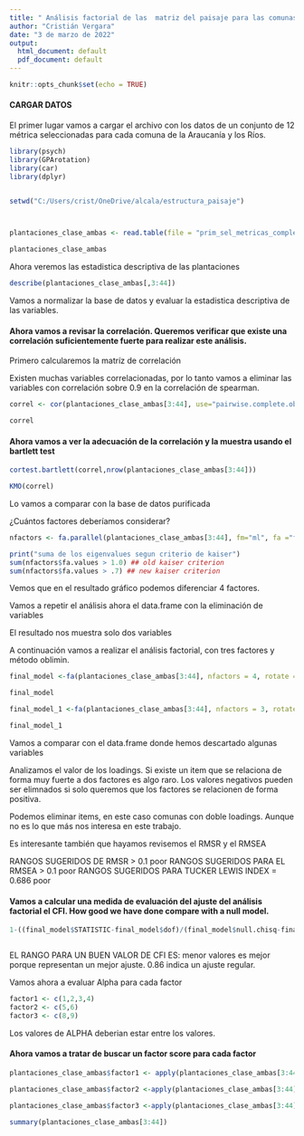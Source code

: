 ```yaml
---
title: " Análisis factorial de las  matriz del paisaje para las comunas de la región de la Araucanía y los Ríos"
author: "Cristián Vergara"
date: "3 de marzo de 2022"
output:
  html_document: default
  pdf_document: default
---
```


```r
knitr::opts_chunk$set(echo = TRUE)
```

#### CARGAR DATOS ####

El primer lugar vamos a cargar el archivo con los datos de un conjunto de 12 métrica seleccionadas para cada comuna de la Araucanía y los Ríos.

```r
library(psych)
library(GPArotation)
library(car)
library(dplyr)


setwd("C:/Users/crist/OneDrive/alcala/estructura_paisaje")



plantaciones_clase_ambas <- read.table(file = "prim_sel_metricas_completas_42_16_05_2019.csv", header = TRUE, sep =";", dec = "." )

plantaciones_clase_ambas

```

Ahora veremos las estadistica descriptiva de las plantaciones 

```r
describe(plantaciones_clase_ambas[,3:44])
```

Vamos a normalizar la base de datos y evaluar la estadistica descriptiva de las variables.

#### Ahora vamos a revisar la correlación. Queremos verificar que existe una correlación suficientemente fuerte para realizar este análisis. 

Primero calcularemos la matríz de correlación

Existen muchas variables correlacionadas, por lo tanto vamos a eliminar las variables con correlación sobre 0.9 en la correlación de spearman.



```r

correl <- cor(plantaciones_clase_ambas[3:44], use="pairwise.complete.obs", method = "spearman")

correl

```

#### Ahora vamos a ver la adecuación de la correlación y la muestra usando el bartlett test
 
```r
cortest.bartlett(correl,nrow(plantaciones_clase_ambas[3:44]))

KMO(correl)
```
Lo vamos a comparar con la base de datos purificada


¿Cuántos factores deberíamos considerar?

```r
nfactors <- fa.parallel(plantaciones_clase_ambas[3:44], fm="ml", fa ="fa") # ml = maximum likelihood and fa ="factor analysis"

print("suma de los eigenvalues segun criterio de kaiser") 
sum(nfactors$fa.values > 1.0) ## old kaiser criterion
sum(nfactors$fa.values > .7) ## new kaiser criterion

```
Vemos que en el resultado gráfico podemos diferenciar 4 factores.

Vamos a repetir el análisis ahora el data.frame con la eliminación de variables

El resultado nos muestra solo dos variables

A continuación vamos a realizar el análisis factorial, con tres factores y método oblimin.

```r
final_model <-fa(plantaciones_clase_ambas[3:44], nfactors = 4, rotate ="oblimin", fm="ml")

final_model
```

```r
final_model_1 <-fa(plantaciones_clase_ambas[3:44], nfactors = 3, rotate ="varimax", fm="ml")

final_model_1
```

Vamos a comparar con el data.frame donde hemos descartado algunas variables

Analizamos el valor de los loadings. Si existe un item que se relaciona de forma muy fuerte a dos factores es algo raro. Los valores negativos pueden ser elimnados si solo queremos que los factores se relacionen de forma positiva.

Podemos eliminar items, en este caso comunas con doble loadings. Aunque no es lo que más nos interesa en este trabajo. 

Es interesante también que hayamos revisemos el RMSR y el RMSEA

RANGOS SUGERIDOS DE RMSR > 0.1 poor
RANGOS SUGERIDOS PARA EL RMSEA > 0.1 poor
RANGOS SUGERIDOS PARA TUCKER LEWIS INDEX = 0.686 poor


#### Vamos a calcular una medida de evaluación del ajuste del análisis factorial el CFI. How good we have done compare with a null model. 


```r

1-((final_model$STATISTIC-final_model$dof)/(final_model$null.chisq-final_model$null.dof))



```

EL RANGO PARA UN BUEN VALOR DE CFI ES: menor valores es mejor porque representan un mejor ajuste. 0.86 indica un ajuste regular.

Vamos ahora a evaluar Alpha para cada factor

```r
factor1 <- c(1,2,3,4)
factor2 <- c(5,6)
factor3 <- c(8,9)


```
Los valores de ALPHA deberian estar entre los valores.

#### Ahora vamos a tratar de buscar un factor score para cada factor 


```r

plantaciones_clase_ambas$factor1 <- apply(plantaciones_clase_ambas[3:44][, factor1], 1, mean) # create an average score

plantaciones_clase_ambas$factor2 <-apply(plantaciones_clase_ambas[3:44][, factor2], 1, mean) # create average score

plantaciones_clase_ambas$factor3 <-apply(plantaciones_clase_ambas[3:44][, factor3], 1, mean) # create average score

summary(plantaciones_clase_ambas[3:44])

```

